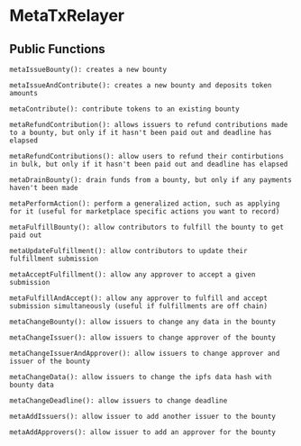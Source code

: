 # MetaTxRelayer

## Public Functions

```
metaIssueBounty(): creates a new bounty
```

```
metaIssueAndContribute(): creates a new bounty and deposits token amounts
```

```
metaContribute(): contribute tokens to an existing bounty
```

```
metaRefundContribution(): allows issuers to refund contributions made to a bounty, but only if it hasn't been paid out and deadline has elapsed
```

```
metaRefundContributions(): allow users to refund their contirbutions in bulk, but only if it hasn't been paid out and deadline has elapsed
```

```
metaDrainBounty(): drain funds from a bounty, but only if any payments haven't been made
```

```
metaPerformAction(): perform a generalized action, such as applying for it (useful for marketplace specific actions you want to record)
```

```
metaFulfillBounty(): allow contributors to fulfill the bounty to get paid out 
```

```
metaUpdateFulfillment(): allow contributors to update their fulfillment submission
```

```
metaAcceptFulfillment(): allow any approver to accept a given submission
```

```
metaFulfillAndAccept(): allow any approver to fulfill and accept submission simultaneously (useful if fulfillments are off chain)
```

```
metaChangeBounty(): allow issuers to change any data in the bounty
```

```
metaChangeIssuer(): allow issuers to change approver of the bounty
```

```
metaChangeIssuerAndApprover(): allow issuers to change approver and issuer of the bounty
```

```
metaChangeData(): allow issuers to change the ipfs data hash with bounty data 
```

```
metaChangeDeadline(): allow issuers to change deadline
```

```
metaAddIssuers(): allow issuer to add another issuer to the bounty
```

```
metaAddApprovers(): allow issuer to add an approver for the bounty 
```